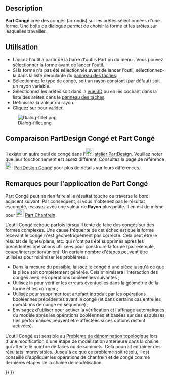 <languages/>

{{Docnav/fr
|[[Part_Scale/fr|Échelle]]
|[[Part_Chamfer/fr|Chanfrein]]
|[[Part_Workbench/fr|Atelier Part]]
|IconL=Part_Scale.svg
|IconR=Part_Chamfer.svg
|IconC=Workbench_Part.svg
}}

{{GuiCommand/fr
|Name=Part_Fillet
|Name/fr=Part Congé
|MenuLocation=Part → Créer un congé...
|Workbenches=[[Part_Workbench/fr|Part]]
|SeeAlso=[[Part_Chamfer/fr|Part Chanfrein]]
}}

== Description ==

'''Part Congé''' crée des congés (arrondis) sur les arêtes sélectionnées d'une forme. Une boîte de dialogue permet de choisir la forme et les arêtes sur lesquelles travailler.

<span id="Usage"></span>
== Utilisation ==

* Lancez l'outil à partir de la barre d'outils Part ou du menu {{MenuCommand|Part → Créer un congé...}}. Vous pouvez sélectionner la forme avant de lancer l'outil.
* Si la forme n'a pas été sélectionnée avant de lancer l'outil, sélectionnez-la dans la liste déroulante du [[Task_panel/fr|panneau des tâches]].
* Sélectionnez le type de congé, soit un rayon constant (par défaut) soit un rayon variable.
* Sélectionnez les arêtes soit dans la [[3D_view/fr|vue 3D]] ou en les cochant dans la liste des arêtes dans le [[Task_panel/fr|panneau des tâches]].
* Définissez la valeur du rayon.
* Cliquez sur {{Button|OK}} pour valider.

[[Image:Dialog-fillet.png]]

<span id="Part_Fillet_VS._PartDesign_Fillet"></span>
== Comparaison PartDesign Congé et Part Congé ==

Il existe un autre outil de congé dans l'[[Image:Workbench_PartDesign.svg|24px|link=PartDesign_Workbench/fr]] [[PartDesign_Workbench/fr|atelier PartDesign]]. Veuillez noter que leur fonctionnement est assez différent. Consultez la page de référence [[Image:PartDesign_Fillet.svg|24px|link=PartDesign_Fillet/fr]] [[PartDesign_Fillet/fr|PartDesign Congé]] pour plus de détails sur leurs différences.

<span id="Notes_on_application_of_Part_Fillet"></span>
== Remarques pour l'application de Part Congé ==

Part Congé peut ne rien faire si le résultat touche ou traverse le bord adjacent suivant. Par conséquent, si vous n'obtenez pas le résultat escompté, essayez avec une valeur de '''Rayon''' plus petite. Il en est de même pour [[Image:Part_Chamfer.svg|24px]] [[Part_Chamfer/fr|Part Chanfrein]].

L'outil Congé échoue parfois lorsqu'il tente de faire des congés sur des formes complexes. Une cause fréquente de cet échec est que la forme recevant le congé n'est géométriquement pas correcte. Cela peut être le résultat de lignes/plans, etc. qui n'ont pas été supprimés après les précédentes opérations utilisées pour construire la forme (par exemple, coupe/intersection/union). Un certain nombre d'étapes peuvent être utilisées pour minimiser les problèmes :
* Dans la mesure du possible, laissez le congé d'une pièce jusqu'à ce que la pièce soit complètement générée. Cela minimisera l'interaction des congés avec les opérations booléennes suivantes ;
* Utilisez la {{MenuCommand|Part → Vérifier la géométrie}} pour vérifier les erreurs éventuelles dans la géométrie de la forme et les corriger ;
* Utilisez {{MenuCommand|Part → Créer une copie → Affiner la forme}} pour supprimer tout artefact introduit par les opérations booléennes précédentes avant le congé (et dans certains cas entre les opérations de congé en séquence) ;
* Envisagez d'utiliser {{MenuCommand|Édition → Préférences → PartDesign}} pour activer la vérification et l'affinage automatiques du modèle après les opérations booléennes et basées sur des esquisses (les performances peuvent être affectées si ces options restent activées). 

L'outil Congé est sensible au [[Topological_naming_problem/fr|Problème de dénomination topologique]] lors d'une modification d'une étape de modélisation antérieure dans la chaîne qui affecte le nombre de faces ou de sommets. Cela pourrait entraîner des résultats imprévisibles. Jusqu'à ce que ce problème soit résolu, il est conseillé d'appliquer les opérations de chanfrein et de congé comme dernières étapes de la chaîne de modélisation.


{{Docnav/fr
|[[Part_Scale/fr|Échelle]]
|[[Part_Chamfer/fr|Chanfrein]]
|[[Part_Workbench/fr|Atelier Part]]
|IconL=Part_Scale.svg
|IconR=Part_Chamfer.svg
|IconC=Workbench_Part.svg
}}

{{Part_Tools_navi{{#translation:}}}}
{{Userdocnavi{{#translation:}}}}